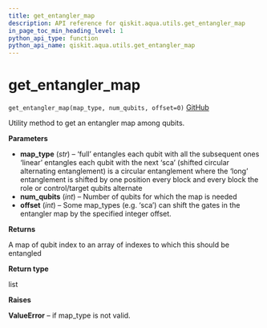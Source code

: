 ```yaml
---
title: get_entangler_map
description: API reference for qiskit.aqua.utils.get_entangler_map
in_page_toc_min_heading_level: 1
python_api_type: function
python_api_name: qiskit.aqua.utils.get_entangler_map
---
```


# get\_entangler\_map

<span id="qiskit.aqua.utils.get_entangler_map" />

`get_entangler_map(map_type, num_qubits, offset=0)` [GitHub](https://github.com/qiskit-community/qiskit-aqua/tree/stable/0.7/qiskit/aqua/utils/entangler_map.py "view source code")

Utility method to get an entangler map among qubits.

**Parameters**

*   **map\_type** (*str*) – ‘full’ entangles each qubit with all the subsequent ones ‘linear’ entangles each qubit with the next ‘sca’ (shifted circular alternating entanglement) is a circular entanglement where the ‘long’ entanglement is shifted by one position every block and every block the role or control/target qubits alternate
*   **num\_qubits** (*int*) – Number of qubits for which the map is needed
*   **offset** (*int*) – Some map\_types (e.g. ‘sca’) can shift the gates in the entangler map by the specified integer offset.

**Returns**

A map of qubit index to an array of indexes to which this should be entangled

**Return type**

list

**Raises**

**ValueError** – if map\_type is not valid.

